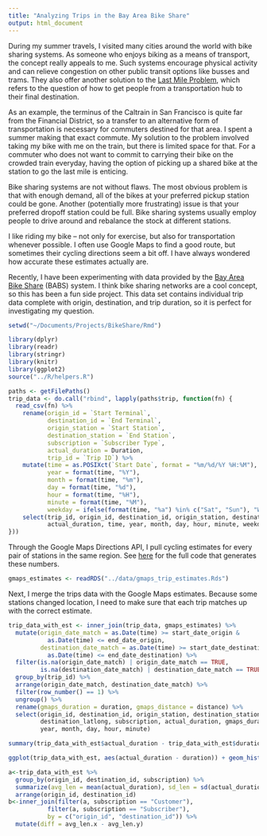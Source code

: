 ```yaml
---
title: "Analyzing Trips in the Bay Area Bike Share"
output: html_document
---
```


During my summer travels, I visited many cities around the world with bike sharing systems. As someone who enjoys biking as a means of transport, the concept really appeals to me. Such systems encourage physical activity and can relieve congestion on other public transit options like busses and trams. They also offer another solution to the [Last Mile Problem](http://en.wikipedia.org/wiki/Last_mile_(transportation)), which refers to the question of how to get people from a transportation hub to their final destination.

As an example, the terminus of the Caltrain in San Francisco is quite far from the Financial District, so a transfer to an alternative form of transportation is necessary for commuters destined for that area. I spent a summer making that exact commute. My solution to the problem involved taking my bike with me on the train, but there is limited space for that. For a commuter who does not want to commit to carrying their bike on the crowded train everyday, having the option of picking up a shared bike at the station to go the last mile is enticing.

Bike sharing systems are not without flaws. The most obvious problem is that with enough demand, all of the bikes at your preferred pickup station could be gone. Another (potentially more frustrating) issue is that your preferred dropoff station could be full. Bike sharing systems usually employ people to drive around and rebalance the stock at different stations.

I like riding my bike -- not only for exercise, but also for transportation whenever possible. I often use Google Maps to find a good route, but sometimes their cycling directions seem a bit off. I have always wondered how accurate these estimates actually are.

Recently, I have been experimenting with data provided by the [Bay Area Bike Share](http://www.bayareabikeshare.com/open-data) (BABS) system. I think bike sharing networks are a cool concept, so this has been a fun side project. This data set contains individual trip data complete with origin, destination, and trip duration, so it is perfect for investigating my question.

```r
setwd("~/Documents/Projects/BikeShare/Rmd")
```

```r
library(dplyr)
library(readr)
library(stringr)
library(knitr)
library(ggplot2)
source("../R/helpers.R")
```

```r
paths <- getFilePaths()
trip_data <- do.call("rbind", lapply(paths$trip, function(fn) {
  read_csv(fn) %>%
    rename(origin_id = `Start Terminal`,
           destination_id = `End Terminal`,
           origin_station = `Start Station`,
           destination_station = `End Station`,
           subscription = `Subscriber Type`,
           actual_duration = Duration,
           trip_id = `Trip ID`) %>%
    mutate(time = as.POSIXct(`Start Date`, format = "%m/%d/%Y %H:%M"),
           year = format(time, "%Y"),
           month = format(time, "%m"),
           day = format(time, "%d"),
           hour = format(time, "%H"),
           minute = format(time, "%M"),
           weekday = ifelse(format(time, "%a") %in% c("Sat", "Sun"), "Weekend", "Weekday")) %>%
    select(trip_id, origin_id, destination_id, origin_station, destination_station, subscription,
           actual_duration, time, year, month, day, hour, minute, weekday)
}))
```

Through the Google Maps Directions API, I pull cycling estimates for every pair of stations in the same region.  See [here](https://github.com/llefebure/bike-sharing/blob/master/R/google-api-trip-estimates.R) for the full code that generates these numbers.

```r
gmaps_estimates <- readRDS("../data/gmaps_trip_estimates.Rds")
```

Next, I merge the trips data with the Google Maps estimates. Because some stations changed location, I need to make sure that each trip matches up with the correct estimate.

```r
trip_data_with_est <- inner_join(trip_data, gmaps_estimates) %>%
  mutate(origin_date_match = as.Date(time) >= start_date_origin & 
           as.Date(time) <= end_date_origin,
         destination_date_match = as.Date(time) >= start_date_destination & 
           as.Date(time) <= end_date_destination) %>%
  filter(is.na(origin_date_match) | origin_date_match == TRUE, 
         is.na(destination_date_match) | destination_date_match == TRUE) %>%
  group_by(trip_id) %>%
  arrange(origin_date_match, destination_date_match) %>%
  filter(row_number() == 1) %>%
  ungroup() %>%
  rename(gmaps_duration = duration, gmaps_distance = distance) %>%
  select(origin_id, destination_id, origin_station, destination_station, origin_latlong, 
         destination_latlong, subscription, actual_duration, gmaps_duration, gmaps_distance, 
         year, month, day, hour, minute)
```

```r
summary(trip_data_with_est$actual_duration - trip_data_with_est$duration)
```

```r
ggplot(trip_data_with_est, aes(actual_duration - duration)) + geom_histogram() + xlim(c(-800, 800))
```

```r
a<-trip_data_with_est %>% 
  group_by(origin_id, destination_id, subscription) %>% 
  summarize(avg_len = mean(actual_duration), sd_len = sd(actual_duration), cnt = n()) %>% 
  arrange(origin_id, destination_id)
b<-inner_join(filter(a, subscription == "Customer"), 
           filter(a, subscription == "Subscriber"), 
           by = c("origin_id", "destination_id")) %>%
  mutate(diff = avg_len.x - avg_len.y)
```